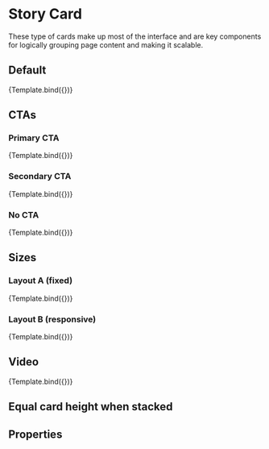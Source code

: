 
<Meta
  title="Components/Structure/Cards/StoryCard"
  component={StoryCard}
  decorators={[withDesign]}
/>


# Story Card

These type of cards make up most of the interface and are key components for logically grouping page content and making it scalable.

## Default

<Canvas>
  <Story
    name="StoryCard"
    args={{
      ...example,
    }}
    parameters={{
      design: {
        name: 'Figma Design',
        type: 'figma',
        url:
          'https://www.figma.com/file/TENnOP4K38G6r3vDL3emCP/AB---Style-Guide?node-id=7956%3A170103',
      },
    }}
  >
    {Template.bind({})}
  </Story>
</Canvas>

## CTAs

### Primary CTA

<Canvas>
  <StoryCard {...example}>{Template.bind({})}</StoryCard>
</Canvas>

### Secondary CTA

<Canvas>
  <StoryCard
    {...example}
    button={{ type: 'textlink', label: example.button.label }}
  >
    {Template.bind({})}
  </StoryCard>
</Canvas>

### No CTA

<Canvas>
  <StoryCard {...example} button={null}>
    {Template.bind({})}
  </StoryCard>
</Canvas>

## Sizes

### Layout A (fixed)

<Canvas>
  <StoryCard {...example}>{Template.bind({})}</StoryCard>
</Canvas>

### Layout B (responsive)

<Canvas>
  <StoryCard
    {...example}
    responsive={true}
    button={{
      type: 'textlink',
      label: example.button.label,
    }}
  >
    {Template.bind({})}
  </StoryCard>
</Canvas>

## Video

<Canvas>
  <StoryCard {...example} responsive={false} video={true}>
    {Template.bind({})}
  </StoryCard>
</Canvas>

## Equal card height when stacked

<Canvas>
  <Container>
    <Row>
      <Col xs={12} sm={12} md={6} lg={4}>
        <StoryCard
          {...example}
          button={{
            type: 'textlink',
            label: 'See all artworks',
          }}
          responsive={false}
          equalHeight={true}
          description='At vero eos et accusamus et iusto odio dignissimos ducimus qui blanditiis praesentium voluptatum deleniti atque corrupti quos dolores et quas non provident.'
        />
      </Col>
      <Col xs={12} sm={12} md={6} lg={4}>
        <StoryCard
          {...example}
          description={example.description}
          button={{
            type: 'textlink',
            label: 'See all artworks',
          }}
          responsive={false}
          equalHeight={true}
        />
      </Col>
      <Col xs={12} sm={12} md={6} lg={4}>
        <StoryCard
          {...example}
          button={{
            type: 'textlink',
            label: 'See all artworks',
          }}
          responsive={false}
          equalHeight={true}
          description='At vero eos et accusamus et iusto odio dignissimos ducimus qui blanditiis.'
        />
      </Col>
    </Row>
  </Container>
</Canvas>

## Properties

<ArgsTable of={StoryCard} />
